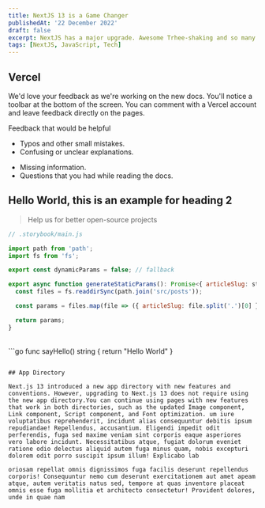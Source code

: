 ```yaml
---
title: NextJS 13 is a Game Changer
publishedAt: '22 December 2022'
draft: false
excerpt: NextJS has a major upgrade. Awesome Trhee-shaking and so many features that i'm so exited about. Let's rewrite 50k codes for NextJS 13
tags: [NextJS, JavaScript, Tech]
---
```


## Vercel

We'd love your feedback as we're working on the new docs. You'll notice a toolbar at the bottom of the screen. You can comment with a Vercel account and leave feedback directly on the pages.

Feedback that would be helpful

- Typos and other small mistakes.
- Confusing or unclear explanations.

* Missing information.
* Questions that you had while reading the docs.

## Hello World, this is an example for heading 2

> Help us for better open-source projects

```js
// .storybook/main.js

import path from 'path';
import fs from 'fs';

export const dynamicParams = false; // fallback

export async function generateStaticParams(): Promise<{ articleSlug: string }[]> {
  const files = fs.readdirSync(path.join('src/posts'));

  const params = files.map(file => ({ articleSlug: file.split('.')[0] }));

  return params;
}
```

<br />
```go
func sayHello() string {
    return "Hello World"
}

```

## App Directory

Next.js 13 introduced a new app directory with new features and conventions. However, upgrading to Next.js 13 does not require using the new app directory.You can continue using pages with new features that work in both directories, such as the updated Image component, Link component, Script component, and Font optimization. um iure voluptatibus reprehenderit, incidunt alias consequuntur debitis ipsum repudiandae! Repellendus, accusantium. Eligendi impedit odit perferendis, fuga sed maxime veniam sint corporis eaque asperiores vero labore incidunt. Necessitatibus atque, fugiat dolorum eveniet ratione odio delectus aliquid autem fuga minus quam, nobis excepturi dolorem odit porro suscipit ipsum illum! Explicabo lab

oriosam repellat omnis dignissimos fuga facilis deserunt repellendus corporis! Consequuntur nemo cum deserunt exercitationem aut amet apeam atque, autem veritatis natus sed, tempore at quas inventore placeat omnis esse fuga mollitia et architecto consectetur! Provident dolores, unde in quae nam
